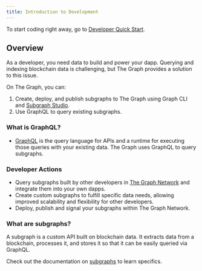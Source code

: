 ```yaml
---
title: Introduction to Development
---
```


To start coding right away, go to [Developer Quick Start](/quick-start/).

## Overview

As a developer, you need data to build and power your dapp. Querying and indexing blockchain data is challenging, but The Graph provides a solution to this issue.

On The Graph, you can:

1.  Create, deploy, and publish subgraphs to The Graph using Graph CLI and [Subgraph Studio](https://thegraph.com/studio/).
2.  Use GraphQL to query existing subgraphs.

### What is GraphQL?

- [GraphQL](https://graphql.org/learn/) is the query language for APIs and a runtime for executing those queries with your existing data. The Graph uses GraphQL to query subgraphs.

### Developer Actions

- Query subgraphs built by other developers in [The Graph Network](https://thegraph.com/explorer) and integrate them into your own dapps.
- Create custom subgraphs to fulfill specific data needs, allowing improved scalability and flexibility for other developers.
- Deploy, publish and signal your subgraphs within The Graph Network.

### What are subgraphs?

A subgraph is a custom API built on blockchain data. It extracts data from a blockchain, processes it, and stores it so that it can be easily queried via GraphQL.

Check out the documentation on [subgraphs](/subgraphs/) to learn specifics.
